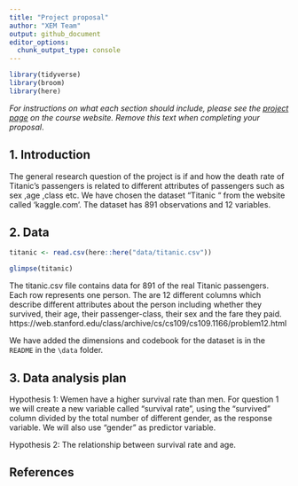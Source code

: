```yaml
---
title: "Project proposal"
author: "XEM Team"
output: github_document
editor_options: 
  chunk_output_type: console
---
```


```r
library(tidyverse)
library(broom)
library(here)

```

*For instructions on what each section should include, please see the [project page](https://idsed.digital/assessments/project/#proposal) on the course website. Remove this text when completing your proposal*.

## 1. Introduction
The general research question of the project is  if and how  the death rate of Titanic’s passengers  is related to different attributes of passengers such as sex ,age  ,class etc. We have chosen the dataset “Titanic “ from the website called 'kaggle.com'. The dataset has 891 observations and 12 variables. 

## 2. Data

```r
titanic <- read.csv(here::here("data/titanic.csv"))

glimpse(titanic)
```

The titanic.csv file contains data for 891 of the real Titanic passengers. Each row represents one person. The are 12 different columns which describe different attributes about the person including whether they survived, their age, their passenger-class, their sex and the fare they paid. https://web.stanford.edu/class/archive/cs/cs109/cs109.1166/problem12.html  

We have added the dimensions and codebook for the dataset is in the `README` in the `\data` folder. 

## 3. Data analysis plan
Hypothesis 1: Wemen have a higher survival rate than men. 
For question 1 we will create a new variable called "survival rate", using the "survived" column divided by the total number of different gender, as the response variable. We will also use "gender" as predictor variable. 

Hypothesis 2: The relationship between survival rate and age. 


## References


